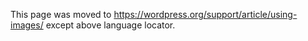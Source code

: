 {{Languages|
{{en|Using Images}}
{{ja|画像の利用}}
{{ko|Using Images}}
{{pt-br|Usando Imagens}}
{{ru|Использование изображений}}
}}

This page was moved to https://wordpress.org/support/article/using-images/ except above language locator.
<!--

==Working with Images==
__TOC__
Adding images in WordPress is very easy. All of your images will be stored and can be managed in the Media Library, but you can take several different paths to get there.

The most common path is adding an image directly to a post or page. This automatically saves the image in the Media Library and displays the image wherever you inserted it.

You can also add images directly to the Media Library through the multi-file loader or the single-file loader.  For advanced user, you can upload images directly using an [[FTP Clients|FTP Client]].

==Adding Images Through Pages/Posts==

When writing or editing a post, you can add an image using the Add Media button above the editor box. This opens a window that displays the multi-file uploader. From here you can drag and drop your picture or select it using the file selector.

The images you add here will be automatically added to the Media Library.

==Adding Images Directly To The Media Library==

If you want to upload an image for a future post, from the dashboard go to Media -> Add New. From here you can bulk upload multiple images before you know which post you want them to go into.

==Adding Images By FTP==

If you know what an FTP program is, you can upload images directly to the /wp-content/uploads folder.

For more information, see [[FTP Clients|FTP Client]].

==Miscellaneous==

WordPress can resize images and create thumbnails.

Refer to the following for more information:
*[[Inserting Images into Posts and Pages]]
*[[Wrapping Text Around Images]]
*[[Styling Images in Posts and Pages]]
*[[Using Image and File Attachments]]

==In Theme Design==
{{img|[[image:header-img.jpg]]|Theme featuring Image in  Header.|margin:0 auto}}
You can add images to your WordPress site through the use of [[Template Tags|template tags]], Plugins, and in the stylesheet of your [[Using Themes|Theme]] as background images. It is really up to your imagination and web design skills on how you include images in WordPress.

* [[Blog Design and Layout|WordPress Design and Layout]]
* [[Styling Lists with CSS|Lists]]
* [[Creating Horizontal Menus|Menus]]
* [[Template_Tags/get_the_category#Show_Category_Images|Categories]]
* [[Template Tags|Template Tags]]
* [[Fun Character Entities|Graphics Symbols]]
* [[Designing Headers|Header]]
* [[Designing Headings|Headings]]
* [[Customizing Your Sidebar|Sidebar]]

==Special Contents Using Images==
{{img|[[image:post-avatar.jpg]]|Gravatar in comments|float:right}}
* [[Photoblogs_and_Galleries|PhotoBlog or Gallery]] - Keep a online photo album with plugins, themes and tons of resources.
* [[How to Use Gravatars in WordPress]] - Display avatars in your comment stream.
* [[Customizing Feeds|Graphics in Feeds]]- Display RSS Fed icons.
* [[Links Manager|Links and Blogrolls]]- Icons for your favorite links.
* [[Next and Previous Links]]- Customize your navigation links.
* [[Using Smilies|Smilies]] - How to use smilies or emoticons on WordPress.

==Resources==
*[[Image Size and Quality]]
*[http://en.wikipedia.org/wiki/Image_compression Image Compression on Wikipedia]
*[http://wordpress.org/showcase/ WordPress Inspiration - Showcase]


[[Category:Design and Layout]]
[[Category:WordPress Lessons]]
{{Copyedit}}
-->